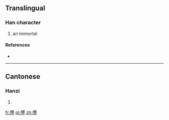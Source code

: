 ==Translingual==

===Han character===
{{Han char|rn=9|rad=人|as=18|sn=20|four=|canj=人山十廿 (OUJT)}}

# an immortal

====References====
* {{Han ref|kx=0121.330|hdz=10238.090|uh=34A5|ud=13477}}

----

==Cantonese==

===Hanzi===
{{yue-hanzi|jyut=|y=fung1, gaam2}}

# {{defn|Cantonese|sort=人18}}

[[fr:㒥]]
[[pl:㒥]]
[[zh:㒥]]